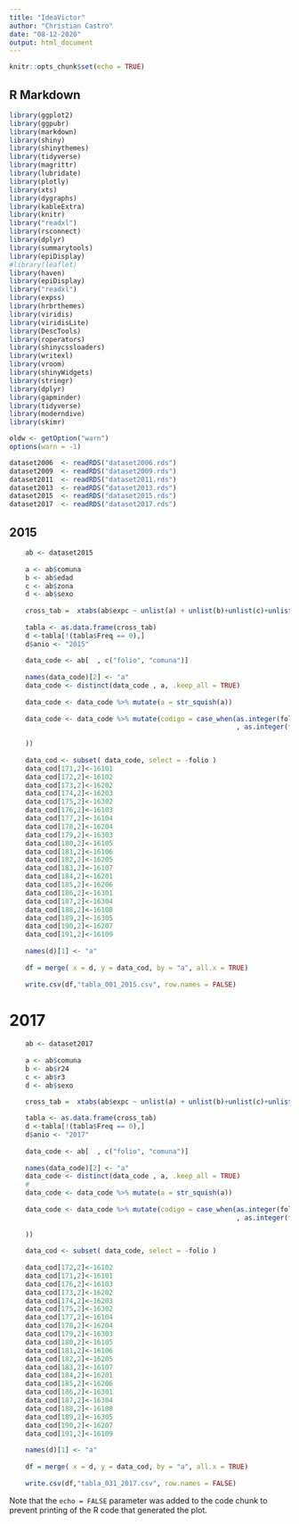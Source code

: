 ```yaml
---
title: "IdeaVictor"
author: "Christian Castro"
date: "08-12-2020"
output: html_document
---
```


```r
knitr::opts_chunk$set(echo = TRUE)
```

## R Markdown

```r

library(ggplot2)
library(ggpubr)
library(markdown)
library(shiny)
library(shinythemes)
library(tidyverse)
library(magrittr)
library(lubridate)
library(plotly)
library(xts)
library(dygraphs)
library(kableExtra)
library(knitr)
library("readxl")
library(rsconnect)
library(dplyr)
library(summarytools)
library(epiDisplay)
#library(leaflet)
library(haven)
library(epiDisplay)
library("readxl")
library(expss)
library(hrbrthemes)
library(viridis)
library(viridisLite)
library(DescTools)
library(roperators)
library(shinycssloaders)
library(writexl)
library(vroom)
library(shinyWidgets)
library(stringr)
library(dplyr)
library(gapminder)
library(tidyverse)
library(moderndive)
library(skimr)

oldw <- getOption("warn")
options(warn = -1)

dataset2006  <- readRDS("dataset2006.rds")
dataset2009  <- readRDS("dataset2009.rds")
dataset2011  <- readRDS("dataset2011.rds")
dataset2013  <- readRDS("dataset2013.rds")
dataset2015  <- readRDS("dataset2015.rds")
dataset2017  <- readRDS("dataset2017.rds")

```


<!-- ### 2006 -->

<!-- ```{r} -->


<!--     ab <- dataset2006 -->

<!--     data_code <- ab[  , c("seg", "comuna")] -->
<!--     names(data_code)[2] <- "unlist.a." -->
<!--     data_code <- distinct(data_code , unlist.a., .keep_all = TRUE) -->

<!--     # https://stackoverflow.com/questions/22337394/dplyr-mutate-with-conditional-values/22337459 -->

<!--     data_code  <-  data_code  %>% mutate(codigo = case_when(as.integer(seg / 10000000) == 0 ~ as.integer(seg / 1000) -->
<!--                                                             , as.integer(seg / 10000000) == 1 ~ as.integer(seg / 1000) -->
<!--     )) -->

<!--     data_code <- subset( data_code, select = -seg ) -->

<!--     data_code[270,2]<-11201 -->
<!--     data_code[8,2]<-15101 -->
<!--     data_code[178,2]<-16102 -->
<!--     data_code[9,2]<-15102 -->
<!--     data_code[2,2]<-1402 -->
<!--     data_code[177,2]<-16101 -->
<!--     data_code[182,2]<-16103 -->
<!--     data_code[96,2]<-6303 -->
<!--     data_code[179,2]<-16202 -->
<!--     data_code[180,2]<-16203 -->
<!--     data_code[181,2]<-16302 -->
<!--     data_code[3,2]<-1403 -->
<!--     data_code[287,2]<-13104 -->
<!--     data_code[261,2]<-14102 -->
<!--     data_code[183,2]<-16104 -->
<!--     data_code[262,2]<-14202 -->
<!--     data_code[11,2]<-15202 -->
<!--     data_code[4,2]<-1404 -->
<!--     data_code[292,2]<-13110 -->
<!--     data_code[263,2]<-14201 -->
<!--     data_code[264,2]<-14203 -->
<!--     data_code[265,2]<-14103 -->
<!--     data_code[66,2]<-5802 -->
<!--     data_code[266,2]<-14104 -->
<!--     data_code[267,2]<-14105 -->
<!--     data_code[268,2]<-14106 -->
<!--     data_code[89,2]<-6110 -->
<!--     data_code[184,2]<-16204 -->
<!--     data_code[185,2]<-16303 -->
<!--     data_code[68,2]<-5803 -->
<!--     data_code[271,2]<-14107 -->
<!--     data_code[272,2]<-14108 -->
<!--     data_code[186,2]<-16105 -->
<!--     data_code[5,2]<-1405 -->
<!--     data_code[187,2]<-16106 -->
<!--     data_code[188,2]<-16205 -->
<!--     data_code[6,2]<-1401 -->
<!--     data_code[10,2]<-15201 -->
<!--     data_code[246,2]<-16107 -->
<!--     data_code[49,2]<-5801 -->
<!--     data_code[92,2]<-6114 -->
<!--     data_code[190,2]<-16201 -->
<!--     data_code[191,2]<-16206 -->
<!--     data_code[273,2]<-14204 -->
<!--     data_code[192,2]<-16301 -->
<!--     data_code[193,2]<-16304 -->
<!--     data_code[194,2]<-16108 -->
<!--     data_code[195,2]<-16305 -->
<!--     data_code[286,2]<-13505 -->
<!--     data_code[196,2]<-16207 -->
<!--     data_code[260,2]<-14101 -->
<!--     data_code[51,2]<-5804 -->
<!--     data_code[197,2]<-16109 -->

<!--     a <- ab$comuna -->
<!--     b <- ab$t5 -->
<!--     c <- ab$t4 -->
<!--     d <- ab$sexo -->

<!--     cross_tab =  xtabs(ab$expc ~ unlist(a) + unlist(b)+unlist(c)+unlist(d),aggregate(ab$expc ~ unlist(a)+unlist(b)+unlist(c)+unlist(d),ab,mean)) -->

<!--     tabla <- as.data.frame(cross_tab) -->

<!--     d <-tabla[!(tabla$Freq == 0),] -->

<!--     d$anio <- "2006" -->

<!--     df = merge( x = d, y = data_code, by = "unlist.a.", all.x = TRUE) -->
<!--     write.csv(df,"tabla_028_2006.csv", row.names = FALSE) -->


<!-- ``` -->
<!-- ### 2009 -->

<!-- ```{r} -->

<!--     ab <- dataset2009 -->

<!--     data_code <- ab[  , c("segmento", "comuna")] -->

<!--     names(data_code)[2] <- "unlist.a." -->
<!--     data_code <- distinct(data_code , unlist.a., .keep_all = TRUE) -->

<!--     data_code <- data_code %>% mutate(unlist.a. = str_squish(unlist.a.)) -->

<!--     data_code  <-  data_code  %>% mutate(codigo = case_when(as.integer(segmento / 10000000) == 0 ~ as.integer(segmento  / 1000) -->
<!--                                                             , as.integer(segmento  / 10000000) == 1 ~ as.integer(segmento / 1000) -->

<!--     )) -->

<!--     data_code <- subset( data_code, select = -segmento ) -->

<!--     data_code[253,2]<-16102 -->
<!--     data_code[149,2]<-16101 -->
<!--     data_code[150,2]<-16103 -->
<!--     data_code[305,2]<-16202 -->
<!--     data_code[306,2]<-16203 -->
<!--     data_code[44,2]<-16302 -->
<!--     data_code[45,2]<-16104 -->
<!--     data_code[106,2]<-5802 -->
<!--     data_code[332,2]<-16204 -->
<!--     data_code[46,2]<-16303 -->
<!--     data_code[107,2]<-5803 -->
<!--     data_code[47,2]<-16105 -->
<!--     data_code[48,2]<-16106 -->
<!--     data_code[307,2]<-16205 -->
<!--     data_code[254,2]<-16107 -->
<!--     data_code[98,2]<-5801 -->
<!--     data_code[308,2]<-16201 -->
<!--     data_code[309,2]<-16206 -->
<!--     data_code[49,2]<-16301 -->
<!--     data_code[310,2]<-16304 -->
<!--     data_code[311,2]<-16108 -->
<!--     data_code[255,2]<-16305 -->
<!--     data_code[256,2]<-16207 -->
<!--     data_code[99,2]<-5804 -->
<!--     data_code[312,2]<-16109 -->


<!--     a <- ab$comuna -->
<!--     b <- ab$t6 -->
<!--     c <- ab$t5 -->
<!--     d <- ab$sexo -->



<!--     cross_tab =  xtabs(ab$expc ~ unlist(a) + unlist(b)+unlist(c)+unlist(d),aggregate(ab$expc ~ unlist(a)+unlist(b)+unlist(c)+unlist(d),ab,mean)) -->


<!--     tabla <- as.data.frame(cross_tab) -->

<!--     d <-tabla[!(tabla$Freq == 0),] -->

<!--     d$anio <- "2009" -->

<!--     df = merge( x = d, y = data_code, by = "unlist.a.", all.x = TRUE) -->

<!--     write.csv(df,"tabla_028_2009.csv", row.names = FALSE) -->

<!-- ``` -->

<!-- 2011 -->

<!-- ```{r} -->
<!-- ab  <- dataset2011 -->

<!--     data_code <- ab[ , c("segmento", "comuna")] -->

<!--     names(data_code)[2] <- "a" -->
<!--     data_code <- distinct(data_code , a, .keep_all = TRUE) -->
<!--     data_code <- data_code %>% mutate(a = str_squish(a)) -->


<!--     data_code <- data_code %>% mutate(codigo = case_when(as.integer(segmento / 10000000) == 0 ~ as.integer(segmento/ 10000) -->
<!--                                                          , as.integer(segmento / 10000000) <17 ~ as.integer(segmento / 10000) -->

<!--     )) -->

<!--     data_code <- subset( data_code, select = -segmento ) -->
<!--     data_code[171,2]<-16101 -->
<!--     data_code[172,2]<-16102 -->
<!--     data_code[173,2]<-16202 -->
<!--     data_code[174,2]<-16203 -->
<!--     data_code[175,2]<-16302 -->
<!--     data_code[176,2]<-16103 -->
<!--     data_code[177,2]<-16104 -->
<!--     data_code[178,2]<-16204 -->
<!--     data_code[179,2]<-16303 -->
<!--     data_code[180,2]<-16105 -->
<!--     data_code[181,2]<-16106 -->
<!--     data_code[182,2]<-16205 -->
<!--     data_code[183,2]<-16107 -->
<!--     data_code[184,2]<-16201 -->
<!--     data_code[185,2]<-16206 -->
<!--     data_code[186,2]<-16301 -->
<!--     data_code[187,2]<-16304 -->
<!--     data_code[188,2]<-16108 -->
<!--     data_code[189,2]<-16305 -->
<!--     data_code[190,2]<-16207 -->
<!--     data_code[191,2]<-16109 -->

<!--     a <- ab$comuna -->
<!--     b <- ab$r7 -->
<!--     c <- ab$r6 -->
<!--     d <- ab$sexo -->


<!--     cross_tab =  xtabs(ab$expc_full ~ unlist(a) + unlist(b)+unlist(c)+unlist(d),aggregate(ab$expc_full ~ unlist(a)+unlist(b)+unlist(c)+unlist(d),ab,mean)) -->

<!--     tabla <- as.data.frame(cross_tab) -->

<!--     d <-tabla[!(tabla$Freq == 0),] -->
<!--     names(d)[1] <- "a" -->
<!--     d$anio <- "2011" -->

<!--     df = merge( x = d, y = data_code, by = "a", all.x = TRUE) -->
<!--     write.csv(df,"tabla_028_2011.csv", row.names = FALSE) -->
<!-- ``` -->

<!-- 2013 -->

<!-- ```{r} -->

<!--     ab <- dataset2013 -->


<!--     a <- ab$comuna -->
<!--     b <- ab$r7 -->
<!--     c <- ab$r6 -->
<!--     d <- ab$sexo -->


<!--     cross_tab =  xtabs(ab$expc ~ unlist(a) + unlist(b)+unlist(c)+unlist(d),aggregate(ab$expc ~ unlist(a)+unlist(b)+unlist(c)+unlist(d),ab,mean)) -->

<!--     tabla <- as.data.frame(cross_tab) -->
<!--     d <-tabla[!(tabla$Freq == 0),] -->
<!--     d$anio <- "2013" -->

<!--     data_code <- ab[  , c("folio", "comuna")] -->

<!--     names(data_code)[2] <- "a" -->
<!--     data_code <- distinct(data_code , a, .keep_all = TRUE) -->

<!--     data_code <- data_code %>% mutate(a = str_squish(a)) -->

<!--     data_code <- data_code %>% mutate(codigo = case_when(as.integer(folio / 10000000000) == 0 ~ as.integer(folio/ 10000000) -->
<!--                                                          , as.integer(folio / 10000000000) <17 ~ as.integer(folio / 10000000) -->

<!--     )) -->

<!--     data_cod <- subset( data_code, select = -folio ) -->
<!--     data_cod[171,2]<-16101 -->
<!--     data_cod[172,2]<-16102 -->
<!--     data_cod[173,2]<-16202 -->
<!--     data_cod[174,2]<-16203 -->
<!--     data_cod[175,2]<-16302 -->
<!--     data_cod[176,2]<-16103 -->
<!--     data_cod[177,2]<-16104 -->
<!--     data_cod[178,2]<-16204 -->
<!--     data_cod[179,2]<-16303 -->
<!--     data_cod[180,2]<-16105 -->
<!--     data_cod[181,2]<-16106 -->
<!--     data_cod[182,2]<-16205 -->
<!--     data_cod[183,2]<-16107 -->
<!--     data_cod[184,2]<-16201 -->
<!--     data_cod[185,2]<-16206 -->
<!--     data_cod[186,2]<-16301 -->
<!--     data_cod[187,2]<-16304 -->
<!--     data_cod[188,2]<-16108 -->
<!--     data_cod[189,2]<-16305 -->
<!--     data_cod[190,2]<-16207 -->
<!--     data_cod[191,2]<-16109 -->
<!--     names(d)[1] <- "a" -->

<!--     df = merge( x = d, y = data_cod, by = "a", all.x = TRUE) -->

<!--     write.csv(df,"tabla_028_2013.csv", row.names = FALSE) -->
<!-- ``` -->
## 2015

```r
 
    ab <- dataset2015
    
    a <- ab$comuna
    b <- ab$edad
    c <- ab$zona
    d <- ab$sexo
    
    cross_tab =  xtabs(ab$expc ~ unlist(a) + unlist(b)+unlist(c)+unlist(d),aggregate(ab$expc ~ unlist(a)+unlist(b)+unlist(c)+unlist(d),ab,mean))
    
    tabla <- as.data.frame(cross_tab)
    d <-tabla[!(tabla$Freq == 0),]
    d$anio <- "2015"
    
    data_code <- ab[  , c("folio", "comuna")]
    
    names(data_code)[2] <- "a"
    data_code <- distinct(data_code , a, .keep_all = TRUE)
    
    data_code <- data_code %>% mutate(a = str_squish(a))
    
    data_code <- data_code %>% mutate(codigo = case_when(as.integer(folio / 10000000000) == 0 ~ as.integer(folio/ 10000000)
                                                         , as.integer(folio / 10000000000) <17 ~ as.integer(folio / 10000000)
                                                         
    ))
    
    data_cod <- subset( data_code, select = -folio )
    data_cod[171,2]<-16101
    data_cod[172,2]<-16102
    data_cod[173,2]<-16202
    data_cod[174,2]<-16203
    data_cod[175,2]<-16302
    data_cod[176,2]<-16103
    data_cod[177,2]<-16104
    data_cod[178,2]<-16204
    data_cod[179,2]<-16303
    data_cod[180,2]<-16105
    data_cod[181,2]<-16106
    data_cod[182,2]<-16205
    data_cod[183,2]<-16107
    data_cod[184,2]<-16201
    data_cod[185,2]<-16206
    data_cod[186,2]<-16301
    data_cod[187,2]<-16304
    data_cod[188,2]<-16108
    data_cod[189,2]<-16305
    data_cod[190,2]<-16207
    data_cod[191,2]<-16109
    
    names(d)[1] <- "a"
    
    df = merge( x = d, y = data_cod, by = "a", all.x = TRUE)
    
    write.csv(df,"tabla_001_2015.csv", row.names = FALSE)
```

# 2017

```r
    ab <- dataset2017
    
    a <- ab$comuna
    b <- ab$r24
    c <- ab$r3
    d <- ab$sexo

    cross_tab =  xtabs(ab$expc ~ unlist(a) + unlist(b)+unlist(c)+unlist(d),aggregate(ab$expc ~ unlist(a)+unlist(b)+unlist(c)+unlist(d),ab,mean))
    
    tabla <- as.data.frame(cross_tab)
    d <-tabla[!(tabla$Freq == 0),]
    d$anio <- "2017"
    
    data_code <- ab[  , c("folio", "comuna")]
    
    names(data_code)[2] <- "a"
    data_code <- distinct(data_code , a, .keep_all = TRUE)
    #
    data_code <- data_code %>% mutate(a = str_squish(a))
    
    data_code <- data_code %>% mutate(codigo = case_when(as.integer(folio / 1000000000000) == 0 ~ as.integer(folio/ 100000000)
                                                         , as.integer(folio / 1000000000000) <17 ~ as.integer(folio / 100000000)
                                                         
    ))
    
    data_cod <- subset( data_code, select = -folio )
    
    data_cod[172,2]<-16102
    data_cod[171,2]<-16101
    data_cod[176,2]<-16103
    data_cod[173,2]<-16202
    data_cod[174,2]<-16203
    data_cod[175,2]<-16302
    data_cod[177,2]<-16104
    data_cod[178,2]<-16204
    data_cod[179,2]<-16303
    data_cod[180,2]<-16105
    data_cod[181,2]<-16106
    data_cod[182,2]<-16205
    data_cod[183,2]<-16107
    data_cod[184,2]<-16201
    data_cod[185,2]<-16206
    data_cod[186,2]<-16301
    data_cod[187,2]<-16304
    data_cod[188,2]<-16108
    data_cod[189,2]<-16305
    data_cod[190,2]<-16207
    data_cod[191,2]<-16109
    
    names(d)[1] <- "a"
    
    df = merge( x = d, y = data_cod, by = "a", all.x = TRUE)
    
    write.csv(df,"tabla_031_2017.csv", row.names = FALSE)
```






Note that the `echo = FALSE` parameter was added to the code chunk to prevent printing of the R code that generated the plot.
